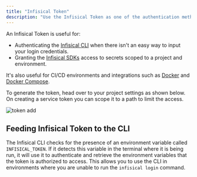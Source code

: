 ```yaml
---
title: "Infisical Token"
description: "Use the Infisical Token as one of the authentication methods."
---
```


An Infisical Token is useful for:

- Authenticating the [Infisical CLI](/cli/overview) when there isn't an easy way to input your login credentials.
- Granting the [Infisical SDKs](/sdks/overview) access to secrets scoped to a project and environment.

It's also useful for CI/CD environments and integrations such as [Docker](/integrations/platforms/docker) and [Docker Compose](/integrations/platforms/docker-compose).

To generate the token, head over to your project settings as shown below. On creating a service token you can scope it to a path to limit the access.

![token add](../../images/project-token-add.png)

## Feeding Infisical Token to the CLI

The Infisical CLI checks for the presence of an environment variable called `INFISICAL_TOKEN`.
If it detects this variable in the terminal where it is being run, it will use it to authenticate and retrieve the environment variables that the token is authorized to access.
This allows you to use the CLI in environments where you are unable to run the `infisical login` command.
